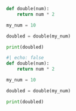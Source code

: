 

```python
def double(num):
    return num * 2

my_num = 10

doubled = double(my_num)

print(doubled)
```



```python
#| echo: false
def double(num):
    return num * 2

my_num = 10

doubled = double(my_num)

print(doubled)
```

